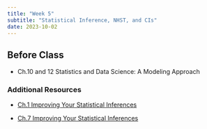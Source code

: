 ```yaml
---
title: "Week 5"
subtitle: "Statistical Inference, NHST, and CIs"
date: 2023-10-02
---
```

## Before Class

- Ch.10 and 12 Statistics and Data Science: A Modeling Approach

### Additional Resources

- [Ch.1 Improving Your Statistical Inferences](https://lakens.github.io/statistical_inferences/01-pvalue.html)

- [Ch.7 Improving Your Statistical Inferences](https://lakens.github.io/statistical_inferences/07-CI.html)


